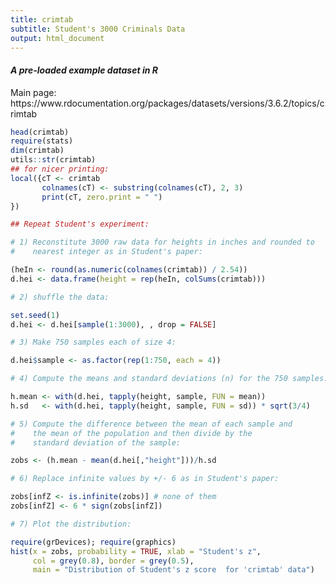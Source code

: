```yaml
---
title: crimtab
subtitle: Student's 3000 Criminals Data
output: html_document
---
```


#### *A pre-loaded example dataset in R*
Main page: https://www.rdocumentation.org/packages/datasets/versions/3.6.2/topics/crimtab

```r
head(crimtab)
require(stats)
dim(crimtab)
utils::str(crimtab)
## for nicer printing:
local({cT <- crimtab
       colnames(cT) <- substring(colnames(cT), 2, 3)
       print(cT, zero.print = " ")
})

## Repeat Student's experiment:

# 1) Reconstitute 3000 raw data for heights in inches and rounded to
#    nearest integer as in Student's paper:

(heIn <- round(as.numeric(colnames(crimtab)) / 2.54))
d.hei <- data.frame(height = rep(heIn, colSums(crimtab)))

# 2) shuffle the data:

set.seed(1)
d.hei <- d.hei[sample(1:3000), , drop = FALSE]

# 3) Make 750 samples each of size 4:

d.hei$sample <- as.factor(rep(1:750, each = 4))

# 4) Compute the means and standard deviations (n) for the 750 samples:

h.mean <- with(d.hei, tapply(height, sample, FUN = mean))
h.sd   <- with(d.hei, tapply(height, sample, FUN = sd)) * sqrt(3/4)

# 5) Compute the difference between the mean of each sample and
#    the mean of the population and then divide by the
#    standard deviation of the sample:

zobs <- (h.mean - mean(d.hei[,"height"]))/h.sd

# 6) Replace infinite values by +/- 6 as in Student's paper:

zobs[infZ <- is.infinite(zobs)] # none of them 
zobs[infZ] <- 6 * sign(zobs[infZ])

# 7) Plot the distribution:

require(grDevices); require(graphics)
hist(x = zobs, probability = TRUE, xlab = "Student's z",
     col = grey(0.8), border = grey(0.5),
     main = "Distribution of Student's z score  for 'crimtab' data")
```
